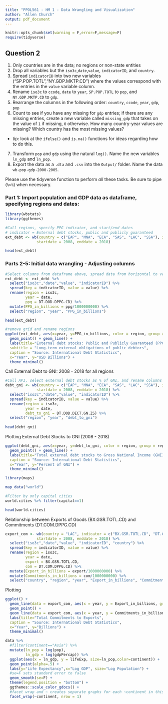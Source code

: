 ```yaml
---
title: "PPOL561 - HM 1 - Data Wrangling and Visualization"
author: "Allen Church"
output: pdf_document
---
```

```r
knitr::opts_chunk$set(warning = F,error=F,message=F)
require(tidyverse)
```
## Question 2
1. Only countries are in the data; no regions or non-state entities
2. Drop all variables but the `iso3c`,`date`,`value`, `indicatorID`, and `country`.
3. Spread `indicatorID` into two new variables ("SP.POP.TOTL","NY.GDP.MKTP.CD") where the values correspond with the entries in the `value` variable column. 
4. Rename `iso3c` to `ccode`, `date` to `year`, `SP.POP.TOTL` to `pop`, and `NY.GDP.MKTP.CD` to `gdp`.
5. Rearrange the columns in the following order: `country`, `ccode`, `year`, `gdp`, `pop`
6. Count to see if you have any missing for `gdp` entries; if there are any missing entries, create a new variable called `missing_gdp` that takes on the value of `1` if missing, `0` otherwise. How many country-year values are missing? Which country has the most missing values?
  - tip: look at the `ifelse()` and `is.na()` functions for ideas regarding how to do this.
7. Transform `pop` and `gdp` using the natural `log()`. Name the new variables `ln_gdp` and `ln_pop`.
8. Export the data as a `.dta` and `.csv` into the `Output/` folder. Name the data `wb-pop-gdp-2000-2005`.

Please use the tidyverse function to perform _all_ these tasks. Be sure to pipe (` %>% `) when necessary.

### Part 1: Import population and GDP data as dataframe, specifying regions and dates:
```r
library(wbstats)
library(ggthemes)

#Call regions, specify PPG indicator, and start/end dates
# indicator = External debt stocks, public and publicly guaranteed
ext_debt <- wb(country = c("EAP", "MNA", "ECA", "SAS", "LAC", "SSA"), indicator = "DT.DOD.DPPG.CD",
              startdate = 2008, enddate = 2018)

head(ext_debt)
```

### Parts 2-5: Initial data wrangling - Adjusting columns
```r
#Select columns from dataframe above, spread data from horizontal to vertical format, rename columns, mutate to convert units to billions, and select final columns
ext_debt <- ext_debt %>%  
  select("iso3c","date","value", "indicatorID") %>% 
  spread(key = indicatorID, value = value) %>% 
  rename(region = iso3c,
         year = date,
         ppg = DT.DOD.DPPG.CD) %>%
  mutate(PPG_in_billions = ppg/1000000000) %>%
  select("region", "year", "PPG_in_billions")

head(ext_debt)
```

```r
#remove grid and rename regions
ggplot(ext_debt, aes(x=year, y=PPG_in_billions, color = region, group = region)) +
  geom_point() + geom_line() +
  labs(title="External debt stocks: Public and Publicly Guaranteed (PPG)",
  subtitle = "Long-term external obligations of public debtors",
  caption = "Source: International Debt Statistics",
  x="Year", y="USD Billions") +
  theme_minimal()
```

Call External Debt to GNI: 2008 - 2018 for all regions
```r
#Call API, select external debt stocks as % of GNI, and rename columns
debt_gni <- wb(country = c("EAP", "MNA", "ECA", "SAS", "LAC", "SSA"), indicator = "DT.DOD.DECT.GN.ZS",
              startdate = 2008, enddate = 2018) %>% 
  select("iso3c","date","value", "indicatorID") %>% 
  spread(key = indicatorID, value = value) %>% 
  rename(region = iso3c,
         year = date,
         debt_to_gni = DT.DOD.DECT.GN.ZS) %>%
  select("region", "year", "debt_to_gni")
  
head(debt_gni)
```

Plotting External Debt Stocks to GNI (2008 - 2018)
```r
ggplot(debt_gni, aes(x=year, y=debt_to_gni, color = region, group = region)) +
  geom_point() + geom_line() +
  labs(title="Total external debt stocks to Gross National Income (GNI)",
  caption = "Source: International Debt Statistics",
  x="Year", y="Percent of GNI") +
  theme_minimal()
```


```r
library(maps)

map_data("world")

#Filter by only capital cities
world.cities %>% filter(capital==1)

head(world.cities)
```

Relationship between Exports of Goods (BX.GSR.TOTL.CD) and Commitments (DT.COM.DPPG.CD)
```r
export_com <- wb(country = "LAC", indicator = c("BX.GSR.TOTL.CD", "DT.COM.DPPG.CD"),
              startdate = 2008, enddate = 2018) %>% 
  select("iso3c","date","value", "indicatorID", "country") %>% 
  spread(key = indicatorID, value = value) %>% 
  rename(region = iso3c,
         year = date,
         export = BX.GSR.TOTL.CD,
         com = DT.COM.DPPG.CD) %>% 
  mutate(Export_in_billions = export/1000000000) %>% 
  mutate(Commitments_in_billions = com/1000000000) %>%
  select("country", "region", "year", "Export_in_billions", "Commitments_in_billions")
```

Plotting
```r
ggplot() +
  geom_line(data = export_com, aes(x = year, y = Export_in_billions, group = region), color="blue") +
  geom_point() + 
  geom_line(data = export_com, aes(x = year, y = Commitments_in_billions, group = region), color = "red") +
  labs(title="Total Commitments to Exports",
  caption = "Source: International Debt Statistics",
  x="Year", y="Billions") +
  theme_minimal()
```


```r
data %>% 
  #filter(continent=="Asia") %>% 
  mutate(ln_pop = log(pop),
         ln_gdp = log(gdpPercap)) %>% 
  ggplot(aes(x = ln_gdp, y = lifeExp, size=ln_pop,color=continent)) +
  geom_point(alpha=.5) +
  labs(y="Life Expectancy",x="Log GDP", size="Log Population") +
  #se=F sets standard error to false
  geom_smooth(se=F) +
  theme(legend.position = "bottom") +
  ggthemes::scale_color_gdocs() +
  #facet wrap and ~ creates separate graphs for each ~continent in this case
  facet_wrap(~continent, nrow = 1)
```

